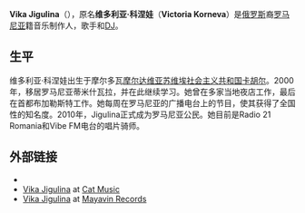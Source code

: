 {{expand|time=2014-06-19T01:48:28+00:00}}
{{Infobox musical artist
| name                = Vika Jigulina
| image               = Vika Jigulina.png
| alt                 = 
| caption             = 
| image_size          = 
| background          = solo_singer
| birth_name          = Victoria Korneva
| alias               = 
| birth_date          = {{Birth date and age|1986|02|18}}
| birth_place         = {{USSR}}[[摩尔达维亚苏维埃社会主义共和国|摩尔达维亚苏维埃社会主义共和国]][[卡胡尔|卡胡尔]]
| death_date          = 
| death_place         = 
| origin              = {{ROU}}[[布加勒斯特|布加勒斯特]]
| instrument          ={{flatlist|
*[[人声|人声]]
*[[吉他|吉他]]
*[[钢琴|钢琴]]
}}
| genre               = [[电子音乐|电子]]
| occupation          = {{flatlist|
*[[音乐制作人|音乐制作人]]
*[[歌手|歌手]]
*[[DJ|DJ]]
}}
| years_active        = 2000至今
| label               = Cat Music Romania, Mayavin Records, Stereo Tunes Records (UK)
| associated_acts     = [[爱德华·玛雅|爱德华·玛雅]]
| website             = {{url|http://www.vikajigulina.com/}}
| notable_instruments = 
}}

'''Vika Jigulina'''（{{bd|1986年|2月18日|catIdx=G}}），原名'''维多利亚·科涅娃'''（'''Victoria Korneva'''）是[[俄罗斯|俄罗斯]]裔[[罗马尼亚|罗马尼亚]]籍音乐制作人，歌手和[[DJ|DJ]]。

==生平==

维多利亚·科涅娃出生于摩尔多瓦[[摩尔达维亚苏维埃社会主义共和国|摩尔达维亚苏维埃社会主义共和国]][[卡胡尔|卡胡尔]]。2000年，移居罗马尼亚蒂米什瓦拉，并在此继续学习。她曾在多家当地夜店工作，最后在首都布加勒斯特工作。她每周在罗马尼亚的广播电台上的节目，使其获得了全国性的知名度。2010年，Jigulina正式成为罗马尼亚公民。她目前是Radio 21 Romania和Vibe FM电台的唱片骑师。

==外部链接==
* {{官方网站|http://www.vikajigulina.com/}}
* [https://web.archive.org/web/20131112212235/http://catmusic.ro/artists/edward-maya/ Vika Jigulina] at [[Cat_Music|Cat Music]]
* [https://web.archive.org/web/20130309000108/http://mayavinrecords.ro/artists/ Vika Jigulina] at [[Mayavin_Records|Mayavin Records]]